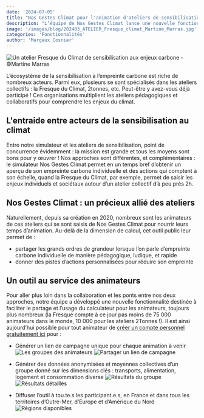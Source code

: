 ```yaml
---
date: '2024-07-05'
title: "Nos Gestes Climat pour l'animation d'ateliers de sensibilisation"
description: "L’équipe de Nos Gestes Climat lance une nouvelle fonctionnalité à destination des animateurs d’ateliers de sensibilisation autour du climat (Fresque du Climat, 2Tonnes…) : elle leur permet de créer en un clic des groupes et tableaux de bord dédiés pour permettre à leurs participants de calculer leur empreinte et se comparer entre eux."
image: '/images/blog/202403_ATELIER_Fresque_climat_Martine_Marras.jpg'
categories: 'Fonctionnalités'
author: 'Margaux Cosnier'
---
```

![Un atelier Fresque du Climat de sensibilisation aux enjeux carbone - ©Martine Marras](/images/blog/202403_ATELIER_Fresque_climat_Martine_Marras.jpg)

L’écosystème de la sensibilisation à l’empreinte carbone est riche de nombreux acteurs. Parmi eux, plusieurs se sont spécialisés dans les ateliers collectifs : la Fresque du Climat, 2tonnes, etc. Peut-être y avez-vous déjà participé ! Ces organisations multiplient les ateliers pédagogiques et collaboratifs pour comprendre les enjeux du climat.

## L'entraide entre acteurs de la sensibilisation au climat

Entre notre simulateur et les ateliers de sensibilisation, point de concurrence évidemment : la mission est grande et tous les moyens sont bons pour y œuvrer ! Nos approches sont différentes, et complémentaires : le simulateur Nos Gestes Climat permet en un temps bref d’obtenir un aperçu de son empreinte carbone individuelle et des actions qui comptent à son échelle, quand la Fresque du Climat, par exemple, permet de saisir les enjeux individuels et sociétaux autour d’un atelier collectif d’à peu près 2h.

## Nos Gestes Climat : un précieux allié des ateliers

Naturellement, depuis sa création en 2020, nombreux sont les animateurs de ces ateliers qui se sont saisis de Nos Gestes Climat pour nourrir leurs temps d’animation. Au-delà de la dimension de calcul, cet outil public leur permet de :

- partager les grands ordres de grandeur lorsque l’on parle d’empreinte carbone individuelle de manière pédagogique, ludique, et rapide
- donner des pistes d’actions personnalisées pour réduire son empreinte

## Un outil au service des animateurs

Pour aller plus loin dans la collaboration et les ponts entre nos deux approches, notre équipe a développé une nouvelle fonctionnalité destinée à faciliter le partage et l’usage du calculateur pour les animateurs, toujours plus nombreux (la Fresque compte à ce jour pas moins de 75 000 animateurs dans le monde, 10 000 pour les ateliers 2Tonnes !). Il est ainsi aujourd’hui possible pour tout animateur de [créer un compte personnel gratuitement ici](https://nosgestesclimat.fr/organisations) pour :

- Générer un lien de campagne unique pour chaque animation à venir
![Les groupes des animateurs](/images/blog/campagnes-animateur.png)
![Partager un lien de campagne](/images/blog/partage-lien.png)

- Générer des données anonymisées et moyennes collectives d’un groupe donné sur les dimensions clés : transports, alimentation, logement et consommation diverse
![Résultats du groupe](/images/blog/resultats-globaux.png)
![Résultats détaillés](/images/blog/resultats-detailles-chiffres-clefs.png)

- Diffuser l’outil à tou.te.s les participant.e.s, en France et dans tous les territoires d’Outre-Mer, d’Europe et d’Amérique du Nord
![Régions disponibles](/images/blog/international.png)